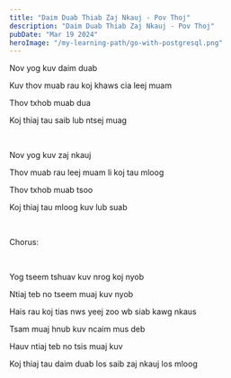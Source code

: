 ```yaml
---
title: "Daim Duab Thiab Zaj Nkauj - Pov Thoj"
description: "Daim Duab Thiab Zaj Nkauj - Pov Thoj"
pubDate: "Mar 19 2024"
heroImage: "/my-learning-path/go-with-postgresql.png"
---
```




Nov yog kuv daim duab

Kuv thov muab rau koj khaws cia leej muam

Thov txhob muab dua

Koj thiaj tau saib lub ntsej muag

<br />

Nov yog kuv zaj nkauj

Thov muab rau leej muam li koj tau mloog

Thov txhob muab tsoo

Koj thiaj tau mloog kuv lub suab

<br />

Chorus:

<br />

Yog tseem tshuav kuv nrog koj nyob

Ntiaj teb no tseem muaj kuv nyob

Hais rau koj tias nws yeej zoo wb siab kawg nkaus

Tsam muaj hnub kuv ncaim mus deb

Hauv ntiaj teb no tsis muaj kuv

Koj thiaj tau daim duab los saib zaj nkauj los mloog